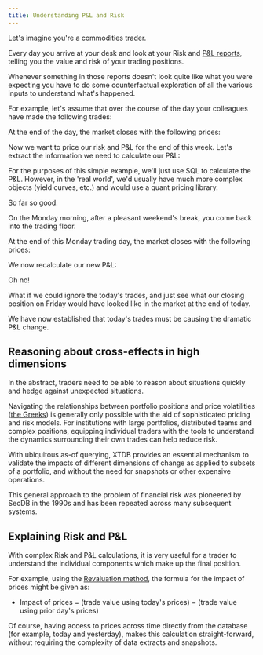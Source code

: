 ```yaml
---
title: Understanding P&L and Risk
---
```



Let's imagine you're a commodities trader.

Every day you arrive at your desk and look at your Risk and [P&L reports](https://en.wikipedia.org/wiki/PnL_explained), telling you the value and risk of your trading positions.

Whenever something in those reports doesn't look quite like what you were expecting you have to do some counterfactual exploration of all the various inputs to understand what's happened.

For example, let's assume that over the course of the day your colleagues have made the following trades:

<Fiddle magicContext="my-context">
  <Txs systemTime="2024-04-01"
       txs={`
INSERT INTO commodity_trades
(xt$id, symbol, quantity, price, xt$valid_from, trader_name)
VALUES
(1, 'XAU:CUR', 100, 1800.50, TIMESTAMP '2024-03-08 10:00:00', 'John Doe'),   -- Gold
(2, 'XAG:CUR', 500, 25.30, TIMESTAMP '2024-03-08 11:00:00', 'Jane Smith'),   -- Silver
(3, 'CL1:COM', 300, 60.00, TIMESTAMP '2024-03-08 11:30:00', 'Mike Johnson'), -- Crude Oil
(4, 'NG1:COM', 400, 3.10, TIMESTAMP '2024-03-08 12:45:00', 'Emily White'),   -- Natural Gas
(5, 'W1:COM', 250, 5.20, TIMESTAMP '2024-03-08 13:05:00', 'Alex Green')      -- Wheat
`} />
  <Query q={`
SELECT t.*, t.xt$valid_from
FROM commodity_trades as t
ORDER BY t.xt$id
`} />
</Fiddle>

At the end of the day, the market closes with the following prices:

<Fiddle magicContext="my-context">
  <Txs systemTime="2024-04-01"
       txs={`
INSERT INTO commodity_spot_prices
(xt$id, spot_price, xt$valid_from)
VALUES
('XAU:CUR', 1805.50, TIMESTAMP '2024-03-08 17:00:00'),
('XAG:CUR', 25.35, TIMESTAMP '2024-03-08 17:00:00'),
('CL1:COM', 61.00, TIMESTAMP '2024-03-08 17:00:00'),
('NG1:COM', 3.15, TIMESTAMP '2024-03-08 17:00:00'),
('W1:COM', 5.25, TIMESTAMP '2024-03-08 17:00:00')
`} />
  <Query q={`
SELECT p.xt$id, p.spot_price, p.xt$valid_from
FROM commodity_spot_prices as p
`} />
</Fiddle>

Now we want to price our risk and P&L for the end of this week.
Let's extract the information we need to calculate our P&L:

<Fiddle magicContext="my-context">
  <Query q={`
SELECT
    ct.xt$id as trade_id,
    ct.symbol,
    ct.quantity,
    ct.price as trade_price,
    csp.spot_price,
    ct.xt$valid_from as trade_timestamp,
    ct.trader_name,
    csp.xt$valid_from as spot_price_timestamp
FROM
    commodity_trades ct
INNER JOIN
    commodity_spot_prices csp
ON
    ct.symbol = csp.xt$id
`} />
</Fiddle>

For the purposes of this simple example, we'll just use SQL to calculate the P&L.
However, in the 'real world', we'd usually have much more complex objects (yield curves, etc.) and would use a quant pricing library.

<Fiddle magicContext="my-context">
  <Query q={`
SELECT
    SUM((csp.spot_price - ct.price) * ct.quantity) as pnl
FROM
    commodity_trades ct
INNER JOIN
    commodity_spot_prices csp
ON
    ct.symbol = csp.xt$id
`} />
</Fiddle>

So far so good.

On the Monday morning, after a pleasant weekend's break, you come back into the trading floor.

<Fiddle magicContext="my-context">
  <Txs systemTime="2024-04-01"
       txs={`
INSERT INTO commodity_trades (xt$id, symbol, quantity, price, xt$valid_from, trader_name)
VALUES
(6, 'XAU:CUR', 1000, 2590.40, TIMESTAMP '2024-03-11 10:00:00', 'John Doe'),
(7, 'XAG:CUR', 30, 27.30, TIMESTAMP '2024-03-11 11:00:00', 'Jane Smith')
`} />
  <Query q={`
SELECT t.*, t.xt$valid_from
FROM commodity_trades as t
ORDER BY t.xt$id
`} />
</Fiddle>

At the end of this Monday trading day, the market closes with the following prices:

<Fiddle magicContext="my-context">
  <Txs systemTime="2024-04-01"
       txs={`
INSERT INTO commodity_spot_prices (xt$id, spot_price, xt$valid_from)
VALUES
('XAU:CUR', 2010.50, TIMESTAMP '2024-03-11 17:00:00'),
('XAG:CUR', 25.25, TIMESTAMP '2024-03-11 17:00:00'),
('CL1:COM', 62.00, TIMESTAMP '2024-03-11 17:00:00'),
('NG1:COM', 3.17, TIMESTAMP '2024-03-11 17:00:00'),
('W1:COM', 5.27, TIMESTAMP '2024-03-11 17:00:00')
`} />
  <Query q={`
SELECT p.xt$id, p.spot_price, p.xt$valid_from
FROM commodity_spot_prices as p
`} />
</Fiddle>

We now recalculate our new P&L:

<Fiddle magicContext="my-context">
  <Query q={`
SELECT
    SUM((csp.spot_price - ct.price) * ct.quantity) as pnl
FROM
    commodity_trades ct
INNER JOIN
    commodity_spot_prices csp
ON
    ct.symbol = csp.xt$id
`} />
</Fiddle>

Oh no!

What if we could ignore the today's trades, and just see what our closing position on Friday would have looked like in the market at the end of today.

<Fiddle magicContext="my-context">
  <Query q={`
SELECT
    SUM((csp.spot_price - ct.price) * ct.quantity) as pnl
FROM
    commodity_trades FOR VALID_TIME AS OF TIMESTAMP '2024-03-08 17:00:00' ct
INNER JOIN
    commodity_spot_prices csp
ON
    ct.symbol = csp.xt$id
`} />
</Fiddle>

We have now established that today's trades must be causing the dramatic P&L change.

## Reasoning about cross-effects in high dimensions

In the abstract, traders need to be able to reason about situations quickly and hedge against unexpected situations.

Navigating the relationships between portfolio positions and price volatilities ([the Greeks](https://en.wikipedia.org/wiki/Greeks_(finance))) is generally only possible with the aid of sophisticated pricing and risk models.
For institutions with large portfolios, distributed teams and complex positions, equipping individual traders with the tools to understand the dynamics surrounding their own trades can help reduce risk.

With ubiquitous as-of querying, XTDB provides an essential mechanism to validate the impacts of different dimensions of change as applied to subsets of a portfolio, and without the need for snapshots or other expensive operations.

This general approach to the problem of financial risk was pioneered by SecDB in the 1990s and has been repeated across many subsequent systems.

## Explaining Risk and P&L

With complex Risk and P&L calculations, it is very useful for a trader to understand the individual components which make up the final position.

For example, using the [Revaluation method](https://en.wikipedia.org/wiki/PnL_explained#Revaluation_method), the formula for the impact of prices might be given as:

- Impact of prices = (trade value using today's prices) − (trade value using prior day's prices)

Of course, having access to prices across time directly from the database (for example, today and yesterday), makes this calculation straight-forward, without requiring the complexity of data extracts and snapshots.
